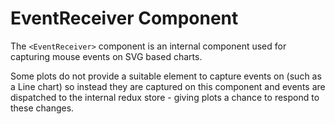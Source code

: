 
<Meta title="Components/EventReceiver" />

# EventReceiver Component

The `<EventReceiver>` component is an internal component used for capturing mouse events on SVG based charts.

Some plots do not provide a suitable element to capture events on (such as a Line chart) so instead they are captured on this component and events are dispatched to the internal redux store - giving plots a chance to respond to these changes.

<Canvas of={EventReceiverStories.Default} />
